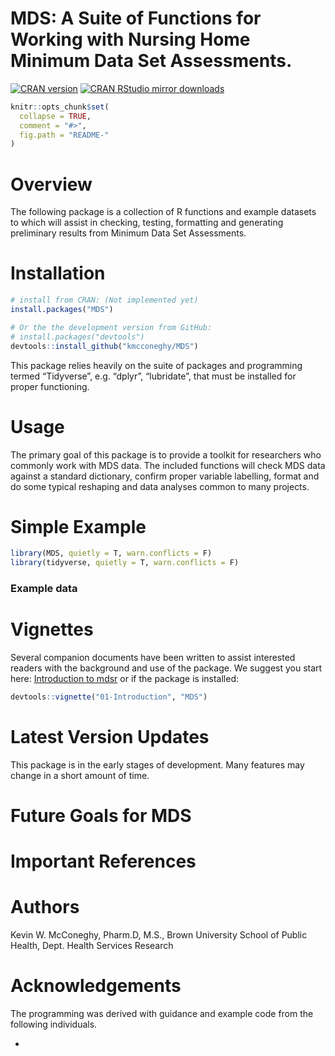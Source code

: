 MDS: A Suite of Functions for Working with Nursing Home Minimum Data Set Assessments.
===============

[![CRAN version](https://www.r-pkg.org/badges/version/MDS)](https://cran.r-project.org/package=MDS)
[![CRAN RStudio mirror downloads](https://cranlogs.r-pkg.org/badges/MDS)](https://cran.r-project.org/package=MDS)

```r
knitr::opts_chunk$set(
  collapse = TRUE,
  comment = "#>",
  fig.path = "README-"
)
```

# Overview  
The following package is a collection of R functions and example datasets to which will assist in checking, testing, formatting and generating preliminary results from Minimum Data Set Assessments.  

# Installation  
```r
# install from CRAN: (Not implemented yet)
install.packages("MDS")

# Or the the development version from GitHub:
# install.packages("devtools")
devtools::install_github("kmcconeghy/MDS")
```
This package relies heavily on the suite of packages and programming termed "Tidyverse", e.g. "dplyr", "lubridate", that must be installed for proper functioning.  

# Usage  
The primary goal of this package is to provide a toolkit for researchers who commonly work with MDS data. The included functions will check MDS data against a standard dictionary, confirm proper variable labelling, format and do some typical reshaping and data analyses common to many projects.  

# Simple Example  
```r
library(MDS, quietly = T, warn.conflicts = F)
library(tidyverse, quietly = T, warn.conflicts = F)
```

### Example data  

# Vignettes  
Several companion documents have been written to assist interested readers with the background and use of the package. We suggest you start here:
[Introduction to mdsr](https://kmcconeghy.github.io/MDS/index.html) or if the package is installed:  
```r
devtools::vignette("01-Introduction", "MDS")
```

# Latest Version Updates  
This package is in the early stages of development. Many features may change in a short amount of time.  

# Future Goals for MDS 

# Important References   

# Authors  
Kevin W. McConeghy, Pharm.D, M.S., Brown University School of Public Health, Dept. Health Services Research  

# Acknowledgements  
The programming was derived with guidance and example code from the following individuals.  

* 

